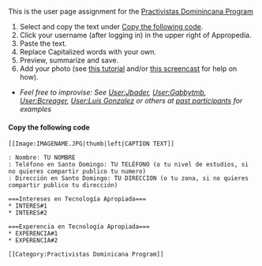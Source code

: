 This is the user page assignment for the [[Practivistas_Dominicana/HW|Practivistas Dominincana Program]]
#Select and copy the text under [[#Copy the following code|Copy the following code]].
#Click your username (after logging in) in the upper right of Appropedia.
#Paste the text.
#Replace Capitalized words with your own.
#Preview, summarize and save.
#Add your photo (see [[Help:Add_image_tutorial|this tutorial]] and/or [[media:AddanImageTutorialR.swf|this screencast]] for help on how).
*''Feel free to improvise: See [[User:Jbader]], [[User:Gabbytmb]], [[User:Bcreager]], [[User:Luis Gonzalez]] or others at [[:Category:Practivistas_Dominicana_past_participants|past participants]] for examples'' 

====Copy the following code====
<pre>
[[Image:IMAGENAME.JPG|thumb|left|CAPTION TEXT]]

: Nombre: TU NOMBRE
: Teléfono en Santo Domingo: TU TELÉFONO (o tu nivel de estudios, si no quieres compartir publico tu numero)
: Dirección en Santo Domingo: TU DIRECCION (o tu zona, si no quieres compartir publico tu dirección)
 
===Intereses en Tecnología Apropiada===
* INTERES#1
* INTERES#2
 
===Experencia en Tecnología Apropiada===
* EXPERENCIA#1
* EXPERENCIA#2
 
[[Category:Practivistas Dominicana Program]]
</pre>